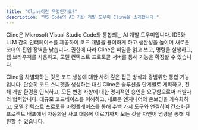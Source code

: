 ```yaml
---
title: "Cline이란 무엇인가요?"
description: "VS Code의 AI 기반 개발 도우미 Cline을 소개합니다."
---
```


Cline은 Microsoft Visual Studio Code와 통합되는 AI 개발 도우미입니다. IDE와 LLM 간의 인터페이스를 제공하여 코드 개발을 용이하게 하고 생산성을 높이며 새로운 코더의 진입 장벽을 낮춥니다. 권한에 따라 Cline은 파일을 읽고 쓰고, 명령을 실행하고, 웹 브라우저를 사용하고, 모델 컨텍스트 프로토콜 서버를 통해 기능을 확장할 수 있습니다.

Cline을 차별화하는 것은 코드 생성에 대한 사려 깊은 접근 방식과 광범위한 통합 기능입니다. 단순히 코드 스니펫을 생성하는 대신 Cline은 솔루션을 단계별로 계획하고, 전체 개발 환경을 인식하고, 모든 변경 사항에 대한 명시적인 승인을 요구함으로써 개발자와 협력합니다. 대규모 코드베이스를 이해하고, 새로운 엔지니어의 온보딩을 가속화하고, 모델 컨텍스트 프로토콜 마켓플레이스를 통해 수백 가지 도구와 연결하여 간소화된 프로젝트 배포에서 자동화된 사고 대응에 이르기까지 모든 것을 자연어 명령을 통해 지원할 수 있습니다.
